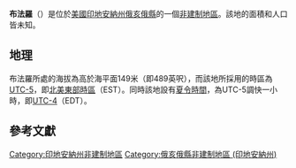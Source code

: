 {{noteTA
|G1=USState
|G2=地名
|G3=Unit
}}
{{Infobox settlement
|official_name            = 布法羅
|native_name = Buffalo
|settlement_type          = [[非建制地區|非建制地區]]
|image_skyline            = 
|imagesize                = 
|pushpin_map              = USA Indiana
|pushpin_label            = 布法羅
|pushpin_label_position   = top
|pushpin_map_caption      = 布法羅在印地安納州的位置
|subdivision_type         = [[世界政區索引|國家]]
|subdivision_type1        = [[美国州份|州份]]
|subdivision_type2        = [[印地安納州行政区划|縣]]
|subdivision_name         = [[美国|美国]]
|subdivision_name1        = [[印地安納州|印地安納州]]
|subdivision_name2        = [[俄亥俄縣_(印地安納州)|俄亥俄縣]]
|elevation_ft             = 489
|elevation_m              = 149
|area_total_km2           = 
|area_total_sq_mi         = 
|area_land_km2            = 
|area_land_sq_mi          = 
|area_water_km2           = 
|area_water_sq_mi         = 
|population_as_of         = 2010
|population_footnotes     = 
|population_total         = 
|population_metro         = 
|population_density_km2   = auto
|population_density_sq_mi = auto
|timezone                 = [[北美东部时区|北美东部时区]]
|utc_offset               = -5
|coordinates              = {{coord|39|01|14|N|84|53|02|W|display=inline,title}}
| coor_pinpoint           = 
| coordinates_footnotes   = 
|timezone_DST             = EDT
|utc_offset_DST           = -4
|postal_code_type         = [[美國郵區編號|郵區編號]]
|postal_code              = 47001
|area_code                = {{link-en|电话区号812|Area code 812|812}}
|blank_name = [[地名信息系统|GNIS ID]]
|blank_info = 431769<ref name="GNIS">{{cite gnis|431769|Buffalo}}</ref>
}}
'''布法羅'''（{{lang-en|Buffalo}}）是位於[[美國|美國]][[印地安納州|印地安納州]][[俄亥俄縣_(印地安納州)|俄亥俄縣]]的一個[[非建制地區|非建制地區]]。該地的面積和人口皆未知。

== 地理 ==
布法羅所處的海拔為高於海平面149米（即489英呎），而該地所採用的時區為[[UTC-5|UTC-5]]，即[[北美東部時區|北美東部時區]]（EST）。同時該地設有[[夏令時間|夏令時間]]，為UTC-5調快一小時，即[[UTC-4|UTC-4]]（EDT）。

== 參考文獻 ==
{{reflist}}

{{俄亥俄縣 (印地安納州)}}

{{DEFAULTSORT:Buffalo}}
[[Category:印地安納州非建制地區|Category:印地安納州非建制地區]]
[[Category:俄亥俄縣非建制地區_(印地安納州)|Category:俄亥俄縣非建制地區 (印地安納州)]]

{{Indiana-geo-stub}}